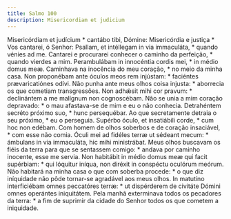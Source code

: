 ```yaml
---
title: Salmo 100
description: Misericordiam et judicium
---
```


<div class="side-by-side not-content">
  <span class="text-justify">
    Misericórdiam et judícium * cantábo tibi, Dómine:
  </span>
  <span class="text-justify">
    Misericórdia e justiça * Vos cantarei, ó Senhor:
  </span>
  <span class="text-justify">
    Psallam, et intéllegam in via immaculáta, * quando vénies ad me.
  </span>
  <span class="text-justify">
    Cantarei e procurarei conhecer o caminho da perfeição, * quando vierdes a
    mim.
  </span>
  <span class="text-justify">
    Perambulábam in innocéntia cordis mei, * in médio domus meæ.
  </span>
  <span class="text-justify">
    Caminhava na inocência do meu coração, * no meio da minha casa.
  </span>
  <span class="text-justify">
    Non proponébam ante óculos meos rem injústam: * faciéntes prævaricatiónes
    odívi.
  </span>
  <span class="text-justify">
    Não punha ante meus olhos coisa injusta: * aborrecia os que cometiam
    transgressões.
  </span>
  <span class="text-justify">
    Non adhǽsit mihi cor pravum: * declinántem a me malígnum non cognoscébam.
  </span>
  <span class="text-justify">
    Não se unia a mim coração depravado: * o mau afastava-se de mim e eu o não
    conhecia.
  </span>
  <span class="text-justify">
    Detrahéntem secréto próximo suo, * hunc persequébar.
  </span>
  <span class="text-justify">
    Ao que secretamente detraia o seu próximo, * eu o perseguia.
  </span>
  <span class="text-justify">
    Supérbo óculo, et insatiábili corde, * cum hoc non edébam.
  </span>
  <span class="text-justify">
    Com homem de olhos soberbos e de coração insaciável, * com esse não comia.
  </span>
  <span class="text-justify">
    Óculi mei ad fidéles terræ ut sédeant mecum: * ámbulans in via immaculáta,
    hic mihi ministrábat.
  </span>
  <span class="text-justify">
    Meus olhos buscavam os fiéis da terra para que se sentassem comigo: * andava
    por caminho inocente, esse me servia.
  </span>
  <span class="text-justify">
    Non habitábit in médio domus meæ qui facit supérbiam: * qui lóquitur iníqua,
    non diréxit in conspéctu oculórum meórum.
  </span>
  <span class="text-justify">
    Não habitará na minha casa o que com soberba procede: * o que diz iníquidade
    não pôde tornar-se agradável aos meus olhos.
  </span>
  <span class="text-justify">
    In matutíno interficiébam omnes peccatóres terræ: * ut dispérderem de
    civitáte Dómini omnes operántes iniquitátem.
  </span>
  <span class="text-justify">
    Pela manhã exterminava todos os pecadores da terra: * a fim de suprimir da
    cidade do Senhor todos os que cometem a iniquidade.
  </span>
</div>
